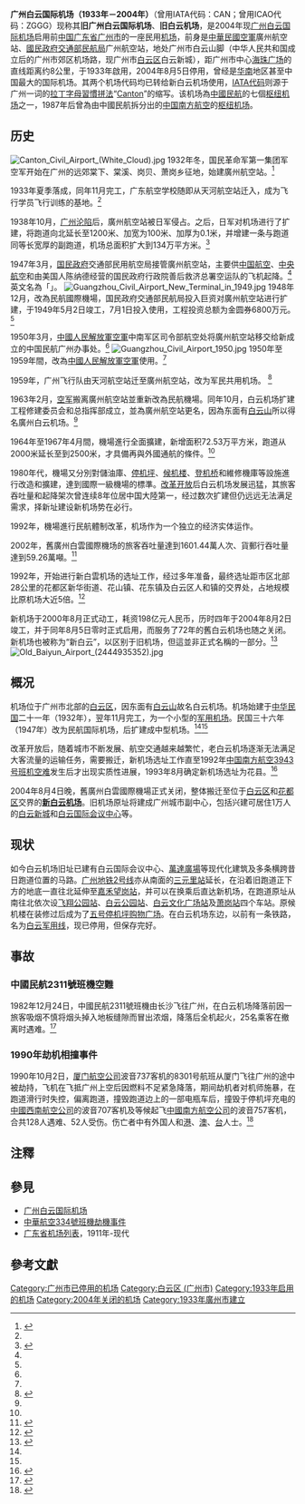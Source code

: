 {{Otheruses|广州白云国际机场|subject=2004年8月4日关闭的旧白云国际机场|other=2004年8月5日启用的中国广州的新国际机场}}
{{noteTA
|G1 = Airport
}}
{{Infobox airport
| name         = 广州白云国际机场
| image        = 广州老白云国际机场夜景3711711.jpg
| caption      = 搬迁前机场夜景
| IATA         = <s>CAN</s>
| ICAO         = <s>ZGGG</s>
| type         = 軍用（1933年11月至1947年3月）<br />軍民合用（1947年3月至1948年12月，1950年3月至1963年2月）<br />民用（1948年12月至1950年3月，1963年2月至2004年8月4日）
| owner        = 
| operator     = {{HideH
|Head          = 多個
|HeadStyle     = background:none;
}}
{{plainlist|軍用：
*[[國民革命軍|國民革命軍]]第一集團軍空軍（1933年11月至1938年10月21日）
*[[第23軍_(日本陸軍)|大日本帝國陸軍第23軍]]（1938年10月21日至1945年9月5日）
*[[国民革命军陆军新编第一军|国民革命军陆军新编第一军]]（1945年9月5日至1947年3月29日）
*（1947年3月29日改爲民用，1950年3月10日改爲軍民合用）
*中國人民解放軍中南軍區廣東軍區防空司令部（1949年10月13日至1951年5月）
*中國人民解放軍中南軍區華南軍區防空司令部（1951年5月至1952年7月）
*中國人民解放軍中南軍區防空司令部（1952年7月至1955年2月）
*中國人民解放軍廣州軍區防空部隊司令部（1955年2月11日至1963年2月）
*（1963年2月改爲民用）
----
民用：
*[[國民政府|國民政府]][[交通部民用航空局|交通部民用航空局]]（1947年3月29日至1949年10月13日）
*（1947年3月29日改爲民用，1950年3月10日改爲軍民合用）
*[[中国民用航空局|中央人民政府革命軍事委員會民用航空局]]廣州辦事處（1950年3月10日至1951年1月29日）
*中央人民政府革命軍事委員會民用航空局中南辦事處（1951年1月29日至1951年10月27日）
*中央人民政府革命軍事委員會民用航空局華南民航管理分局（1951年10月27日至1952年5月7日）
*[[中国民用航空局|中国民用航空局]]廣東省民航管理局（1952年5月7日至1960年11月17日）
*[[中国民用航空局|交通部民用航空總局]]廣東省民航管理局（1960年11月17日至1962年4月）
[[中國民用航空總局|中國民用航空總局]]廣東省民航管理局（1962年4月至1993年4月19日）
*（1963年2月改爲民用）
*[[廣東省機場管理集團有限公司|廣州白雲國際機場集團公司]]{{notetag|實際控制人為中國民用航空總局}}（1993年3月11日至2004年2月25日）
*[[廣東省機場管理集團有限公司|廣東省機場管理集團有限公司]]{{notetag|實際控制人為廣東省人民政府}}（2004年2月25日至2004年8月4日）
}}
{{HideF}}
| opened       = {{start date|1933|11}}
| closed       = {{end date|2004|8|4}}
| city-served  = [[广州市|广州市]]及華南地區城市
| location     = [[广州市|广州市]][[白云区_(广州市)|白云区]]
| elevation-m  = 2
| coordinates = {{coord|23|11|14|N|113|16|5|E|type:airport|display=inline,title}}
| coordinates_region     = CN-44
| pushpin_map            = Guangdong
| pushpin_label_position = right
| pushpin_label          = <s>CAN/ZGGG</s>
| r1-number    = 03/21
| r1-length-f  = 7,513
| r1-length-m  = 3,400
| r1-surface   = 已关闭
| footnotes    =
}}

'''广州白云国际机场（1933年－2004年）'''（曾用IATA代码：CAN；曾用ICAO代码：ZGGG）现称其'''旧广州白云国际机场'''、'''旧白云机场'''，是2004年现[[广州白云国际机场|广州白云国际机场]]启用前[[中国|中国]][[广东省|广东省]][[广州市|广州市]]的一座民用[[机场|机场]]，前身是[[中華民國空軍|中華民國空軍]]廣州航空站、[[國民政府|國民政府]][[中華民國交通部|交通部]][[交通部民用航空局|民航局]]广州航空站，地处广州市白云山脚（中华人民共和国成立后的广州市郊区机场路，现广州市[[白雲區_(廣州市)|白云区]]白云新城），距广州市中心[[海珠广场|海珠广场]]的直线距离约8公里，于1933年啟用，2004年8月5日停用，曾经是[[华南|华南]]地区甚至中国最大的国际机场。其两个机场代码均已转给新白云机场使用，[[IATA代码|IATA代码]]则源于广州一词的[[郵政式拼音|拉丁字母習慣拼法]]“[[广州地名#Canton|Canton]]”的缩写。该机场為[[中國民航|中國民航]]的七個[[枢纽机场|枢纽机场]]之一，1987年后曾為由中國民航拆分出的[[中国南方航空|中国南方航空]]的[[枢纽机场|枢纽机场]]。

== 历史 ==

[[File:Canton_Civil_Airport_(White_Cloud).jpg|thumb]]
1932年冬，国民革命军第一集团军空军开始在广州的远郊棠下、棠溪、岗贝、萧岗乡征地，始建廣州航空站。<ref name="第一代航站楼">{{cite web|url=http://byss.by.gov.cn/html/2017-3-3/6396_41625.html?c=1&id=41625|title=第一代航站楼：见证广州民航事业的发展|publisher=白云时事|date=2017-03-03|access-date=2018-07-07|archive-url=https://web.archive.org/web/20180707201601/http://byss.by.gov.cn/html/2017-3-3/6396_41625.html?c=1&id=41625|archive-date=2018-07-07|dead-url=yes}}</ref>

1933年夏季落成，同年11月完工，广东航空学校随即从天河航空站迁入，成为飞行学员飞行训练的基地。<ref name="第一代航站楼"></ref>

1938年10月，[[廣州戰役_(1938年)|广州沦陷]]后，廣州航空站被日军侵占。之后，日军对机场进行了扩建，将跑道向北延长至1200米、加宽为100米、加厚为0.1米，并增建一条与跑道同等长宽厚的副跑道，机场总面积扩大到134万平方米。<ref name="老白云机场的轨迹">{{cite web|url=http://2016.163.com/16/0813/13/BUBPA4RT00050IU4.html|title=老白云机场的轨迹|publisher=羊城晚报|date=2016-08-13|access-date=2018-07-07|archive-url=https://web.archive.org/web/20180707172922/http://2016.163.com/16/0813/13/BUBPA4RT00050IU4.html|archive-date=2018-07-07|dead-url=yes}}</ref>

1947年3月，[[国民政府|国民政府]]交通部民用航空局接管廣州航空站，主要供[[中国航空|中国航空]]、[[中央航空|中央航空]]和由美国人陈纳德经营的国民政府行政院善后救济总署空运队的飞机起降。<ref name="第一代航站楼"></ref>英文名為「{{lang|en|Canton Civil Airport (White Cloud), Civil Aeronautics Administration (CAA), Ministry of Communications (MOC)}}」。
[[File:Guangzhou_Civil_Airport_New_Terminal_in_1949.jpg|thumb]]
1948年12月，改為民航國際機場，国民政府交通部民航局投入巨资对廣州航空站进行扩建，于1949年5月2日竣工，7月1日投入使用，工程投资总额为金圆券6800万元。<ref name="老白云机场的轨迹"></ref>

1950年3月，[[中國人民解放軍空軍|中國人民解放軍空軍]]中南军区司令部航空处将廣州航空站移交给新成立的中国民航广州办事处。<ref name="老白云机场的轨迹"></ref>
[[File:Guangzhou_Civil_Airport_1950.jpg|thumb]]
1950年至1959年間，改為[[中國人民解放軍空軍|中國人民解放軍空軍]]使用。<ref name="老白云机场的轨迹"></ref>

1959年，广州飞行队由天河航空站迁至廣州航空站，改为军民共用机场。 <ref name="白雲機場歷史">{{cite web|url=http://travel.sina.com.cn/air/2008-08-19/163117153.shtml|title=广州白云国际机场的历史|publisher=[[新浪|新浪]]|date=2008-08-19|accessdate=2018-07-07|archive-date=2018-07-07|archive-url=https://web.archive.org/web/20180707201404/http://travel.sina.com.cn/air/2008-08-19/163117153.shtml|dead-url=no}}</ref>

1963年2月，[[中國人民解放軍空軍|空军]]搬离廣州航空站並重新改為民航機場。同年10月，白云机场扩建工程修建委员会和总指挥部成立，並為廣州航空站更名，因為东面有[[白云山_(广州)|白云山]]所以得名廣州白云机场。<ref name="白雲機場歷史"></ref>

1964年至1967年4月間，機場進行全面擴建，新增面积72.53万平方米，跑道从2000米延长至到2500米，才具備再與外國通航的條件。<ref name="白雲機場歷史"></ref>

1980年代，機場又分別對儲油庫、[[停机坪|停机坪]]、[[候机楼|候机楼]]、[[登机桥|登机桥]]和維修機庫等設施進行改造和擴建，達到國際一級機場的標準。[[改革开放|改革开放]]后白云机场发展迅猛，其旅客吞吐量和起降架次曾连续8年位居中国大陸第一，经过数次扩建但仍远远无法满足需求，择新址建设新机场势在必行。

1992年，機場進行民航體制改革，机场作为一个独立的经济实体运作。

2002年，舊廣州白雲國際機场的旅客吞吐量達到1601.44萬人次、貨郵行吞吐量達到59.26萬噸。<ref>{{cite web|url=http://news.163.com/14/0805/07/A2S9IU1I00014Q4P.html|title=一夜转场 十年飞跃|publisher=[[信息时报|信息时报]]|date=2014-08-05|access-date=2018-07-08|archive-url=https://web.archive.org/web/20180708162337/http://news.163.com/14/0805/07/A2S9IU1I00014Q4P.html|archive-date=2018-07-08|dead-url=yes}}</ref>

{{seealso|广州白云国际机场}}
1992年，开始进行新白雲机场的选址工作，经过多年准备，最终选址距市区北部28公里的花都区新华街道、花山镇、花东镇及白云区人和镇的交界处，占地规模比原机场大近5倍。<ref>{{cite web|url=http://www.sohu.com/a/135433691_526351|title=东方乐园与老白云机场：消失了的风景|publisher=[[搜狐|搜狐]]：历史现场|date=2017-04-21|accessdate=2018-07-08|archive-date=2018-07-08|archive-url=https://web.archive.org/web/20180708162510/http://www.sohu.com/a/135433691_526351|dead-url=no}}</ref>

新机场于2000年8月正式动工，耗资198亿元人民币，历时四年于2004年8月2日竣工，并于同年8月5日零时正式启用，而服务了72年的舊白云机场也随之关闭。新机场也被称为“新白云”，以区别于旧机场，但這並非正式名稱的一部分。<ref>{{cite web|url=http://news.southcn.com/gdnews/sd/200602120059.htm|title=见证“十五”：建新机场十月夷平五座山|publisher=南方网|date=2006-02-12|accessdate=2018-07-08|archive-date=2018-07-08|archive-url=https://web.archive.org/web/20180708134443/http://news.southcn.com/gdnews/sd/200602120059.htm|dead-url=no}}</ref>
[[File:Old_Baiyun_Airport_(2444935352).jpg|thumb]]

== 概况 ==

机场位于广州市北部的[[白云区_(广州)|白云区]]，因东面有[[白云山_(广州)|白云山]]故名白云机场。机场始建于[[中华民国|中华民国]]二十一年（1932年），翌年11月完工，为一个小型的[[军用机场|军用机场]]。民国三十六年（1947年）改为民航国际机场，后扩建成中型机场。<ref name="第一代航站楼"></ref><ref name="白雲機場歷史"></ref>

改革开放后，随着城市不断发展、航空交通越来越繁忙，老白云机场逐渐无法满足大客流量的运输任务，需要搬迁，新机场选址工作直至1992年[[中国南方航空3943号班机空难|中国南方航空3943号班机空难]]发生后才出现实质性进展，1993年8月确定新机场选址为花县。<ref>{{cite web|url=http://www.guangzhou.gov.cn/zhuanti/2002/airport/mtbd/0703/007.htm|title=走吧,为白云找一个更好的家|publisher=[[南方都市报|南方都市报]]|date=2004-07-01|accessdate=2017-06-09|deadurl=yes|archiveurl=https://web.archive.org/web/20160304233432/http://www.guangzhou.gov.cn/zhuanti/2002/airport/mtbd/0703/007.htm|archivedate=2016-03-04}}</ref>

2004年8月4日晚，舊廣州白雲國際機場正式关闭，整体搬迁至位于[[白云区_(广州)|白云区]]和[[花都区|花都区]]交界的[[广州白云国际机场|'''新白云机场''']]。旧机场原址将建成广州城市副中心，包括兴建可居住1万人的[[白云新城|白云新城]]和[[白云国际会议中心|白云国际会议中心]]等。

== 现状 ==
{{Main|白云新城}}
如今白云机场旧址已建有白云国际会议中心、[[万达广场_(中国)|萬達廣場]]等现代化建筑及多条横跨昔日跑道位置的马路。[[广州地铁2号线|广州地铁2号线]]亦从南面的[[三元里站|三元里站]]延长，在沿着旧跑道正下方的地底一直往北延伸至[[嘉禾望岗站|嘉禾望岗站]]，并可以在换乘后直达新机场，在跑道原址从南往北依次设[[飞翔公园站|飞翔公园站]]、[[白云公园站|白云公园站]]、[[白云文化广场站|白云文化广场站]]及[[萧岗站|萧岗站]]四个车站。原候机楼在装修过后成为了[[五号停机坪购物广场|五号停机坪购物广场]]。在白云机场东边，以前有一条铁路，名为[[白云机场铁路|白云军用线]]，现已停用，但保存完好。

== 事故 ==
===中國民航2311號班機空難===
{{main|中國民航2311號班機空難}}
1982年12月24日，中國民航2311號班機由长沙飞往广州，在白云机场降落前因一旅客吸烟不慎将烟头掉入地板缝隙而冒出浓烟，降落后全机起火，25名乘客在撤离时遇难。<ref>{{cite web|url=http://news.carnoc.com/list/234/234637.html|title=中国航空事故百年祭|publisher=民航资源网|date=2012-10-08|accessdate=2018-07-08|archive-date=2013-04-02|archive-url=https://web.archive.org/web/20130402054229/http://news.carnoc.com/list/234/234637.html|dead-url=no}}</ref>

=== 1990年劫机相撞事件 ===
{{main|1990年广州白云机场劫机相撞事件}}
1990年10月2日，[[厦门航空公司|厦门航空公司]]波音737客机的8301号航班从厦门飞往广州的途中被劫持，飞机在飞抵广州上空后因燃料不足紧急降落，期间劫机者对机师施暴，在跑道滑行时失控，偏离跑道，撞毁跑道边上的一部电瓶车后，撞毁于停机坪充电的[[中國西南航空公司|中國西南航空公司]]的波音707客机及等候起飞[[中國南方航空公司|中國南方航空公司]]的波音757客机，合共128人遇难、52人受伤。伤亡者中有外国人和[[香港|港]]、[[澳门|澳]]、[[台湾|台]]人士。<ref name="zhoumo_2009Jun12">{{Cite web|url=http://zm.njnews.cn/html/2009-06/12/content_278854.htm |title=白云机场“10·2”特大空难揭秘 |accessdate=2011年6月12日 |author=周益 朱林 |work=周末 |date=2009年6月12日 |language=zh-hans |deadurl=yes |archiveurl=https://web.archive.org/web/20140222040354/http://zm.njnews.cn/html/2009-06/12/content_278854.htm |archivedate=2014年2月22日 }}</ref>

== 注釋 ==
{{noteFoot}}

== 參見 ==
* [[广州白云国际机场|广州白云国际机场]]
* [[中華航空334號班機劫機事件|中華航空334號班機劫機事件]]
* [[广东省机场列表|广东省机场列表]]，1911年-现代

== 參考文獻 ==
{{Reflist|2}}

{{廣州機場}}

[[Category:广州市已停用的机场|Category:广州市已停用的机场]]
[[Category:白云区_(广州市)|Category:白云区 (广州市)]]
[[Category:1933年启用的机场|Category:1933年启用的机场]]
[[Category:2004年关闭的机场|Category:2004年关闭的机场]]
[[Category:1933年廣州市建立|Category:1933年廣州市建立]]